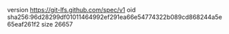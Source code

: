 version https://git-lfs.github.com/spec/v1
oid sha256:96d28299df01011464992ef291ea66e54774322b089cd868244a5e65eaf261f2
size 26657
